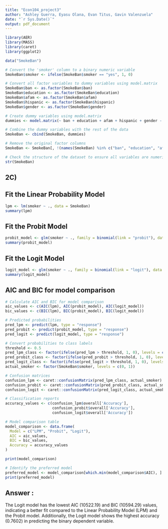 ---
title: "Econ104_project3"
author: "Ashley Guerra, Eyasu Olana, Evan Titus, Gavin Valenzuela"
date: "`r Sys.Date()`"
output: pdf_document
---

```{r}
library(AER)
library(MASS)
library(caret)
library(ggplot2)

data("SmokeBan")
```

```{r}
# Convert the 'smoker' column to a binary numeric variable
SmokeBan$smoker <- ifelse(SmokeBan$smoker == "yes", 1, 0)

# Convert all factor variables to dummy variables using model.matrix
SmokeBan$ban <- as.factor(SmokeBan$ban)
SmokeBan$education <- as.factor(SmokeBan$education)
SmokeBan$afam <- as.factor(SmokeBan$afam)
SmokeBan$hispanic <- as.factor(SmokeBan$hispanic)
SmokeBan$gender <- as.factor(SmokeBan$gender)

# Create dummy variables using model.matrix
dummies <- model.matrix(~ ban + education + afam + hispanic + gender - 1, data = SmokeBan)

# Combine the dummy variables with the rest of the data
SmokeBan <- cbind(SmokeBan, dummies)

# Remove the original factor columns
SmokeBan <- SmokeBan[, !(names(SmokeBan) %in% c("ban", "education", "afam", "hispanic", "gender"))]

# Check the structure of the dataset to ensure all variables are numeric
str(SmokeBan)

```



## 2C)


## Fit the Linear Probability Model


```{r}
lpm <- lm(smoker ~ ., data = SmokeBan)
summary(lpm)

```


##  Fit the Probit Model

```{r}
probit_model <- glm(smoker ~ ., family = binomial(link = "probit"), data = SmokeBan)
summary(probit_model)

```


## Fit the Logit Model



```{r}
logit_model <- glm(smoker ~ ., family = binomial(link = "logit"), data = SmokeBan)
summary(logit_model)
```


## AIC and BIC for model comparison


```{r}
# Calculate AIC and BIC for model comparison
aic_values <- c(AIC(lpm), AIC(probit_model), AIC(logit_model))
bic_values <- c(BIC(lpm), BIC(probit_model), BIC(logit_model))

# Predicted probabilities
pred_lpm <- predict(lpm, type = "response")
pred_probit <- predict(probit_model, type = "response")
pred_logit <- predict(logit_model, type = "response")

# Convert probabilities to class labels
threshold <- 0.5
pred_lpm_class <- factor(ifelse(pred_lpm > threshold, 1, 0), levels = c(0, 1))
pred_probit_class <- factor(ifelse(pred_probit > threshold, 1, 0), levels = c(0, 1))
pred_logit_class <- factor(ifelse(pred_logit > threshold, 1, 0), levels = c(0, 1))
actual_smoker <- factor(SmokeBan$smoker, levels = c(0, 1))

# Confusion matrices
confusion_lpm <- caret::confusionMatrix(pred_lpm_class, actual_smoker)
confusion_probit <- caret::confusionMatrix(pred_probit_class, actual_smoker)
confusion_logit <- caret::confusionMatrix(pred_logit_class, actual_smoker)

# Classification reports
accuracy_values <- c(confusion_lpm$overall['Accuracy'], 
                     confusion_probit$overall['Accuracy'], 
                     confusion_logit$overall['Accuracy'])

# Model comparison table
model_comparison <- data.frame(
  Model = c("LPM", "Probit", "Logit"),
  AIC = aic_values,
  BIC = bic_values,
  Accuracy = accuracy_values
)

print(model_comparison)

# Identify the preferred model
preferred_model <- model_comparison[which.min(model_comparison$AIC), ]
print(preferred_model)
```
## Answer :
The Logit model has the lowest AIC (10522.19) and BIC (10594.29) values, indicating a better fit compared to the Linear Probability Model (LPM) and the Probit model. Additionally, the Logit model shows the highest accuracy (0.7602) in predicting the binary dependent variable.
